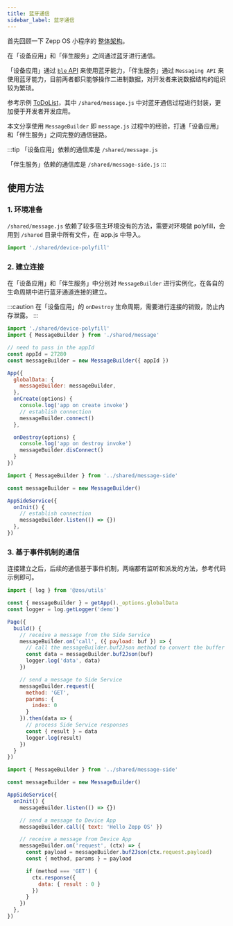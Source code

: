 ```yaml
---
title: 蓝牙通信
sidebar_label: 蓝牙通信
---
```


首先回顾一下 Zepp OS 小程序的 [整体架构](../architecture/arc.mdx)。

在「设备应用」和「伴生服务」之间通过蓝牙进行通信。

「设备应用」通过 [`ble` API](../../reference/device-app-api/newAPI/ble.mdx) 来使用蓝牙能力，「伴生服务」通过 `Messaging API` 来使用蓝牙能力，目前两者都只能够操作二进制数据，对开发者来说数据结构的组织较为繁琐。

参考示例 [ToDoList](../../samples/app/toDoList.md)，其中 `/shared/message.js` 中对蓝牙通信过程进行封装，更加便于开发者开发应用。

本文分享使用 `MessageBuilder` 即 `message.js` 过程中的经验，打通「设备应用」和「伴生服务」之间完整的通信链路。

:::tip
「设备应用」依赖的通信库是 `/shared/message.js`

「伴生服务」依赖的通信库是 `/shared/message-side.js`
:::

## 使用方法

### 1. 环境准备

`/shared/message.js` 依赖了较多宿主环境没有的方法，需要对环境做 polyfill，会用到 `/shared` 目录中所有文件，在 app.js 中导入。

```js title=app.js
import './shared/device-polyfill'
```

### 2. 建立连接

在「设备应用」和「伴生服务」中分别对 `MessageBuilder` 进行实例化，在各自的生命周期中进行蓝牙通道连接的建立。

:::caution
在「设备应用」的 `onDestroy` 生命周期，需要进行连接的销毁，防止内存泄露。
:::

```js title=app.js
import './shared/device-polyfill'
import { MessageBuilder } from './shared/message'

// need to pass in the appId
const appId = 27280
const messageBuilder = new MessageBuilder({ appId })

App({
  globalData: {
    messageBuilder: messageBuilder,
  },
  onCreate(options) {
    console.log('app on create invoke')
    // establish connection
    messageBuilder.connect()
  },

  onDestroy(options) {
    console.log('app on destroy invoke')
    messageBuilder.disConnect()
  }
})
```

```js title=app-side/index.js
import { MessageBuilder } from '../shared/message-side'

const messageBuilder = new MessageBuilder()

AppSideService({
  onInit() {
    // establish connection
    messageBuilder.listen(() => {})
  },
})
```

### 3. 基于事件机制的通信

连接建立之后，后续的通信基于事件机制，两端都有监听和派发的方法，参考代码示例即可。

```js title=page.js
import { log } from '@zos/utils'

const { messageBuilder } = getApp()._options.globalData
const logger = log.getLogger('demo')

Page({
  build() {
    // receive a message from the Side Service
    messageBuilder.on('call', ({ payload: buf }) => {
      // call the messageBuilder.buf2Json method to convert the buffer to a JS JSON object
      const data = messageBuilder.buf2Json(buf)
      logger.log('data', data)
    })

    // send a message to Side Service
    messageBuilder.request({
      method: 'GET',
      params: {
        index: 0
      }
    }).then(data => {
      // process Side Service responses
      const { result } = data
      logger.log(result)
    })
  }
})
```

```js title=app-side/index.js
import { MessageBuilder } from '../shared/message-side'

const messageBuilder = new MessageBuilder()

AppSideService({
  onInit() {
    messageBuilder.listen(() => {})

    // send a message to Device App
    messageBuilder.call({ text: 'Hello Zepp OS' })

    // receive a message from Device App
    messageBuilder.on('request', (ctx) => {
      const payload = messageBuilder.buf2Json(ctx.request.payload)
      const { method, params } = payload

      if (method === 'GET') {
        ctx.response({
          data: { result : 0 }
        })
      }
    })
  },
})
```

